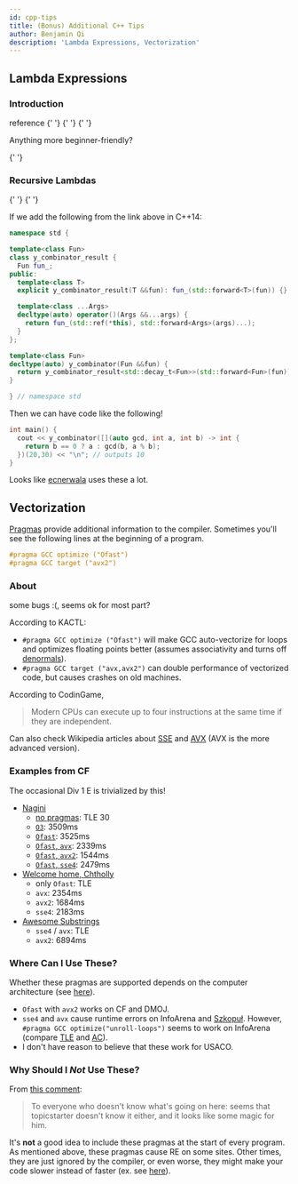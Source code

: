 ```yaml
---
id: cpp-tips
title: (Bonus) Additional C++ Tips
author: Benjamin Qi
description: 'Lambda Expressions, Vectorization'
---
```


## Lambda Expressions

### Introduction

<Resources>
	<Resource
		source="CPP"
		url="https://en.cppreference.com/w/cpp/language/lambda"
		title="Lambda expressions"
	>
		reference
	</Resource>
	<Resource
		source="UMich"
		url="http://www.umich.edu/~eecs381/handouts/Lambda.pdf"
		title="Using C++ Lambdas"
		starred
	>
		{' '}
	</Resource>
	<Resource
		source="SO"
		url="https://stackoverflow.com/questions/7627098/what-is-a-lambda-expression-in-c11"
		title="What is a lambda expression in C++11?"
	>
		{' '}
	</Resource>
	<Resource
		source="Microsoft"
		url="https://docs.microsoft.com/en-us/cpp/cpp/lambda-expressions-in-cpp?view=vs-2019"
		title="Lambda Expressions in C++"
	>
		{' '}
	</Resource>
</Resources>

Anything more beginner-friendly?

<IncompleteSection />

<Resources title="FAQ">
	<Resource
		source="SO"
		url="https://stackoverflow.com/questions/41121441/type-of-a-lambda-function-using-auto"
		title="Type of a lambda function using auto?"
	></Resource>
	<Resource
		source="SO"
		url="https://stackoverflow.com/questions/11323811/what-is-meant-by-retain-state-in-c"
		title="What is meant by 'retain state' in c++?"
	>
		{' '}
	</Resource>
</Resources>

### Recursive Lambdas

<Resources>
	<Resource
		source="open-std"
		url="http://www.open-std.org/jtc1/sc22/wg21/docs/papers/2016/p0200r0.html"
		title="Y Combinator Proposal"
		starred
	>
		{' '}
	</Resource>
	<Resource
		source="RIP Tutorial"
		url="https://riptutorial.com/cplusplus/example/8508/recursive-lambdas"
		title="Recursive Lambdas"
	>
		{' '}
	</Resource>
</Resources>

If we add the following from the link above in C++14:

```cpp
namespace std {

template<class Fun>
class y_combinator_result {
  Fun fun_;
public:
  template<class T>
  explicit y_combinator_result(T &&fun): fun_(std::forward<T>(fun)) {}

  template<class ...Args>
  decltype(auto) operator()(Args &&...args) {
    return fun_(std::ref(*this), std::forward<Args>(args)...);
  }
};

template<class Fun>
decltype(auto) y_combinator(Fun &&fun) {
  return y_combinator_result<std::decay_t<Fun>>(std::forward<Fun>(fun));
}

} // namespace std
```

Then we can have code like the following!

```cpp
int main() {
  cout << y_combinator([](auto gcd, int a, int b) -> int {
    return b == 0 ? a : gcd(b, a % b);
  })(20,30) << "\n"; // outputs 10
}
```

Looks like [ecnerwala](https://codeforces.com/contest/1375/submission/86008510) uses these a lot.

## Vectorization

[Pragmas](https://gcc.gnu.org/onlinedocs/cpp/Pragmas.html) provide additional information to the compiler. Sometimes you'll see the following lines at the beginning of a program.

```cpp
#pragma GCC optimize ("Ofast")
#pragma GCC target ("avx2")
```

### About

<Resources>
	<Resource source="GCC" title="3.11 - Optimization Options" url="https://gcc.gnu.org/onlinedocs/gcc/Optimize-Options.html"> </Resource>
	<Resource source="KACTL" title="10.5.2 - Pragmas" url="https://github.com/kth-competitive-programming/kactl/blob/master/kactl.pdf"></Resource>
	<Resource source="CF" title="What do SSE/AVX do?" url="https://codeforces.com/blog/entry/54682?#comment-387553"> </Resource>
	<Resource source="CF" title="Speeding Up for Naive Algorithm" url="https://codeforces.com/blog/entry/66279"> </Resource>
	<Resource source="CodinGame" title="SSE & AVX Vectorization" url="https://www.codingame.com/playgrounds/283/sse-avx-vectorization/autovectorization">some bugs :(, seems ok for most part?</Resource>
</Resources>

According to KACTL:

 - `#pragma GCC optimize ("Ofast")` will make GCC auto-vectorize for loops and optimizes floating points better (assumes associativity and turns off [denormals](https://en.wikipedia.org/wiki/Denormal_number)).
 - `#pragma GCC target ("avx,avx2")` can double performance of vectorized code, but causes crashes on old machines. 

 <!-- - Also consider the older `#pragma GCC target ("sse4")`. -->
 
According to CodinGame,

> Modern CPUs can execute up to four instructions at the same time if they are independent.

Can also check Wikipedia articles about [SSE](https://en.wikipedia.org/wiki/Streaming_SIMD_Extensions) and [AVX](https://en.wikipedia.org/wiki/Advanced_Vector_Extensions) (AVX is the more advanced version).

<!-- <IncompleteSection>

better source to learn about these?

</IncompleteSection> -->

### Examples from CF

The occasional Div 1 E is trivialized by this!

<!-- - [`unroll-loops`](https://codeforces.com/contest/855/submission/89815160): TLE 49 -->
<!-- - [`Ofast`, `unroll-loops`](https://codeforces.com/contest/855/submission/89815262): 3509ms -->

  - [Nagini](https://codeforces.com/contest/855/submission/47823825)
    - [no pragmas](https://codeforces.com/contest/855/submission/89815214): TLE 30
    - [`O3`](https://codeforces.com/contest/855/submission/89815479): 3509ms
    - [`Ofast`](https://codeforces.com/contest/855/submission/89815327): 3525ms
	- [`Ofast`, `avx`](https://codeforces.com/contest/855/submission/72962496): 2339ms
	- [`Ofast`, `avx2`](https://codeforces.com/contest/855/submission/72962508): 1544ms
	- [`Ofast`, `sse4`](https://codeforces.com/contest/855/submission/72962469): 2479ms
  - [Welcome home, Chtholly](https://codeforces.com/contest/896/submission/47824007)
	- only `Ofast`: TLE
	- `avx`: 2354ms
	- `avx2`: 1684ms
	- `sse4`: 2183ms
  - [Awesome Substrings](https://codeforces.com/contest/1270/submission/68018017)
	- `sse4` / `avx`: TLE
	- `avx2`: 6894ms

### Where Can I Use These?

Whether these pragmas are supported depends on the computer architecture (see [here](https://gcc.gnu.org/onlinedocs/gcc/x86-Options.html#x86-Options)).

 - `Ofast` with `avx2` works on CF and DMOJ. 
 - `sse4` and `avx` cause runtime errors on InfoArena and [Szkopuł](https://szkopul.edu.pl/). However, `#pragma GCC optimize("unroll-loops")` seems to work on InfoArena (compare [TLE](https://www.infoarena.ro/job_detail/2641920) and [AC](https://www.infoarena.ro/job_detail/2641921)).
 - I don't have reason to believe that these work for USACO. 

### Why Should I *Not* Use These?

From [this comment](https://codeforces.com/blog/entry/66279?#comment-502965):

> To everyone who doesn't know what's going on here: seems that topicstarter doesn't know it either, and it looks like some magic for him.

It's **not** a good idea to include these pragmas at the start of every program. As mentioned above, these pragmas cause RE on some sites. Other times, they are just ignored by the compiler, or even worse, they might make your code slower instead of faster (ex. see [here](https://stackoverflow.com/questions/28875325/gcc-optimization-flag-o3-makes-code-slower-than-o2)). 

<!-- Anyways, keep in mind that these rarely make a difference in competitive programming. -->

<!-- <IncompleteSection /> -->